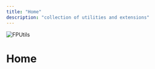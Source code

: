 ```yaml
---
title: "Home"
description: "collection of utilities and extensions"
---
```


<Image
  src="assets/full_logo.png"
  alt="FPUtils"
  zoom={false}
  caption="collection of utilities and extensions"
/>

# Home

